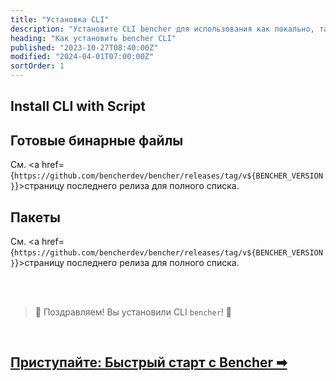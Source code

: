 ```yaml
---
title: "Установка CLI"
description: "Установите CLI bencher для использования как локально, так и в непрерывном бенчмаркинге"
heading: "Как установить bencher CLI"
published: "2023-10-27T08:40:00Z"
modified: "2024-04-01T07:00:00Z"
sortOrder: 1
---
```



## Install CLI with Script

<CliInstallScripts />

<CliInstallGitHubActions />

<CliInstallSource />

## Готовые бинарные файлы

<CliPreBuiltBins />

См. <a href={`https://github.com/bencherdev/bencher/releases/tag/v${BENCHER_VERSION}`}>страницу последнего релиза</a> для полного списка.

## Пакеты

<CliPackages />

См. <a href={`https://github.com/bencherdev/bencher/releases/tag/v${BENCHER_VERSION}`}>страницу последнего релиза</a> для полного списка.

<br/>
<br/>

> 🐰 Поздравляем! Вы установили CLI <code>bencher</code>! 🎉

<br/>

<h2><a href="/ru/docs/tutorial/quick-start/">Приступайте: Быстрый старт с Bencher ➡</a></h2>
